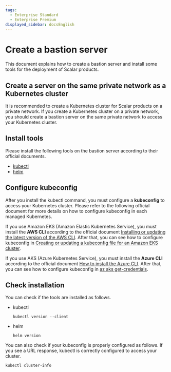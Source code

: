 ```yaml
---
tags:
  - Enterprise Standard
  - Enterprise Premium
displayed_sidebar: docsEnglish
---
```


# Create a bastion server

This document explains how to create a bastion server and install some tools for the deployment of Scalar products.

## Create a server on the same private network as a Kubernetes cluster

It is recommended to create a Kubernetes cluster for Scalar products on a private network. If you create a Kubernetes cluster on a private network, you should create a bastion server on the same private network to access your Kubernetes cluster.

## Install tools

Please install the following tools on the bastion server according to their official documents.

* [kubectl](https://kubernetes.io/docs/tasks/tools/#kubectl)
* [helm](https://helm.sh/docs/intro/install/)

## Configure kubeconfig

After you install the kubectl command, you must configure a **kubeconfig** to access your Kubernetes cluster. Please refer to the following official document for more details on how to configure kubeconfig in each managed Kubernetes.

If you use Amazon EKS (Amazon Elastic Kubernetes Service), you must install the **AWS CLI** according to the official document [Installing or updating the latest version of the AWS CLI](https://docs.aws.amazon.com/cli/latest/userguide/getting-started-install.html). After that, you can see how to configure kubeconfig in [Creating or updating a kubeconfig file for an Amazon EKS cluster](https://docs.aws.amazon.com/eks/latest/userguide/create-kubeconfig.html).

If you use AKS (Azure Kubernetes Service), you must install the **Azure CLI** according to the official document [How to install the Azure CLI](https://learn.microsoft.com/en-us/cli/azure/install-azure-cli). After that, you can see how to configure kubeconfig in [az aks get-credentials](https://learn.microsoft.com/en-us/cli/azure/aks?view=azure-cli-latest#az-aks-get-credentials).

## Check installation

You can check if the tools are installed as follows.

* kubectl
  ```console
  kubectl version --client
  ```
* helm
  ```console
  helm version
  ```

You can also check if your kubeconfig is properly configured as follows. If you see a URL response, kubectl is correctly configured to access your cluster.
```console
kubectl cluster-info
```
